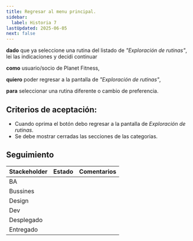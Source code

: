 ```yaml
---
title: Regresar al menu principal.
sidebar:
  label: Historia 7
lastUpdated: 2025-06-05
next: false
---
```


**dado** que ya seleccione una rutina del listado de _"Exploración de rutinas"_, lei las indicaciones y decidi continuar

**como** usuario/socio de Planet Fitness,

**quiero** poder regresar a la pantalla de _"Exploración de rutinas"_,

**para** seleccionar una rutina diferente o cambio de preferencia.

## Criterios de aceptación:

  - Cuando oprima el botón debo regresar a la pantalla de _Exploración de rutinas_.
  - Se debe mostrar cerradas las secciones de las categorias.

## Seguimiento

| Stackeholder |                     Estado                    |             Comentarios             |
|--------------|-----------------------------------------------|------------------------------------ |
| BA           | <Badge text="Terminado" variant="note" />     |                                     |
| Bussines     | <Badge text="Pendiente" variant="caution" />  |                                     |
| Design       | <Badge text="Pendiente" variant="caution" />  |                                     |
| Dev          | <Badge text="Pendiente" variant="caution" />  |                                     |
| Desplegado   | <Badge text="Pendiente" variant="caution" />  |                                     |
| Entregado    | <Badge text="Pendiente" variant="caution" />  |                                     |

